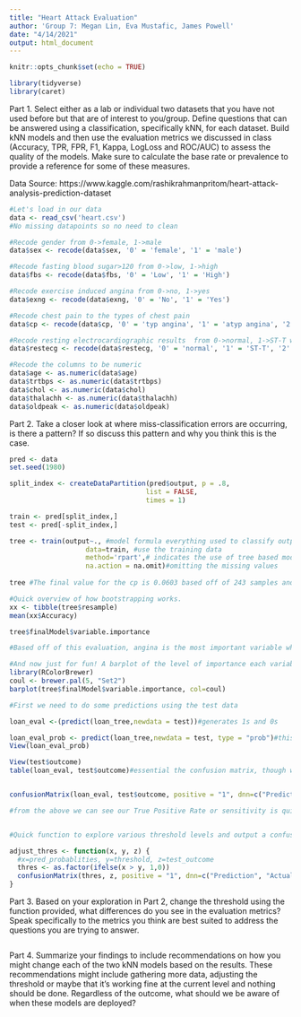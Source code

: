 ```yaml
---
title: "Heart Attack Evaluation"
author: 'Group 7: Megan Lin, Eva Mustafic, James Powell'
date: "4/14/2021"
output: html_document
---
```


```r
knitr::opts_chunk$set(echo = TRUE)
```

```r
library(tidyverse)
library(caret)
```

Part 1. Select either as a lab or individual two datasets that you have not used before but that are of interest to you/group. Define questions that can be answered using a classification, specifically kNN, for each dataset. Build kNN models and then use the evaluation metrics we discussed in class (Accuracy, TPR, FPR, F1, Kappa, LogLoss and ROC/AUC) to assess the quality of the models. Make sure to calculate the base rate or prevalence to provide a reference for some of these measures.

Data Source: https://www.kaggle.com/rashikrahmanpritom/heart-attack-analysis-prediction-dataset

```r
#Let's load in our data
data <- read_csv('heart.csv')
#No missing datapoints so no need to clean

#Recode gender from 0->female, 1->male
data$sex <- recode(data$sex, '0' = 'female', '1' = 'male')

#Recode fasting blood sugar>120 from 0->low, 1->high
data$fbs <- recode(data$fbs, '0' = 'Low', '1' = 'High')

#Recode exercise induced angina from 0->no, 1->yes
data$exng <- recode(data$exng, '0' = 'No', '1' = 'Yes')

#Recode chest pain to the types of chest pain
data$cp <- recode(data$cp, '0' = 'typ angina', '1' = 'atyp angina', '2' = 'non-ang pain', '3'='asymptomatic')

#Recode resting electrocardiographic results  from 0->normal, 1->ST-T wave, 2->ventricular hypertrophy'
data$restecg <- recode(data$restecg, '0' = 'normal', '1' = 'ST-T', '2' = 'ventr hypertrophy')

#Recode the columns to be numeric
data$age <- as.numeric(data$age)
data$trtbps <- as.numeric(data$trtbps)
data$chol <- as.numeric(data$chol)
data$thalachh <- as.numeric(data$thalachh)
data$oldpeak <- as.numeric(data$oldpeak)

```


Part 2. Take a closer look at where miss-classification errors are occurring, is there a pattern? If so discuss this pattern and why you think this is the case. 

```r

pred <- data
set.seed(1980)

split_index <- createDataPartition(pred$output, p = .8,
                                  list = FALSE,
                                  times = 1)

train <- pred[split_index,]
test <- pred[-split_index,]

tree <- train(output~., #model formula everything used to classify output
                   data=train, #use the training data
                   method='rpart',# indicates the use of tree based model
                   na.action = na.omit)#omitting the missing values
                   
tree #The final value for the cp is 0.0603 based off of 243 samples and 13 predictors

#Quick overview of how bootstrapping works. 
xx <- tibble(tree$resample)
mean(xx$Accuracy)

tree$finalModel$variable.importance

#Based off of this evaluation, angina is the most important variable when approaching focusing on which variable will reduce model error

#And now just for fun! A barplot of the level of importance each variable plays
library(RColorBrewer)
coul <- brewer.pal(5, "Set2")
barplot(tree$finalModel$variable.importance, col=coul)

```

```r
#First we need to do some predictions using the test data 

loan_eval <-(predict(loan_tree,newdata = test))#generates 1s and 0s

loan_eval_prob <- predict(loan_tree,newdata = test, type = "prob")#this gives us the predicted prob, we will need these later for the fairness evaluation
View(loan_eval_prob)

View(test$outcome)
table(loan_eval, test$outcome)#essential the confusion matrix, though we can make a fancy one using caret built in functions


confusionMatrix(loan_eval, test$outcome, positive = "1", dnn=c("Prediction", "Actual"), mode = "sens_spec")#change to everything

#from the above we can see our True Positive Rate or sensitivity is quite good @ 88%, False Positive Rate (1-Specificity) is also not terrible ~ @ 27%, we want this to be low.(Subject to change) 


#Quick function to explore various threshold levels and output a confusion matrix

adjust_thres <- function(x, y, z) {
  #x=pred_probablities, y=threshold, z=test_outcome
  thres <- as.factor(ifelse(x > y, 1,0))
  confusionMatrix(thres, z, positive = "1", dnn=c("Prediction", "Actual"), mode = "everything")
}

```

Part 3. Based on your exploration in Part 2, change the threshold using the function provided, what differences do you see in the evaluation metrics? Speak specifically to the metrics you think are best suited to address the questions you are trying to answer. 

```r

```

Part 4. Summarize your findings to include recommendations on how you might change each of the two kNN models based on the results. These recommendations might include gathering more data, adjusting the threshold or maybe that it's working fine at the current level and nothing should be done. Regardless of the outcome, what should we be aware of when these models are deployed? 

```r

```